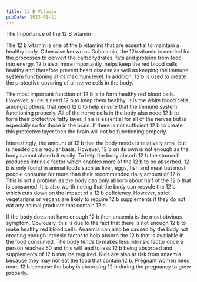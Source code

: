 ```yaml
---
title: 12 B Vitamin
pubDate: 2023-01-11
---
```


The Importance of the 12 B vitamin

The 12 b vitamin is one of the b vitamins that are essential to maintain a healthy body. Otherwise known as Cobalamin, the 12b vitamin is needed for the processes to convert the carbohydrates, fats and proteins from food into energy. 12 b also, more importantly, helps keep the red blood cells healthy and therefore prevent heart disease as well as keeping the immune system functioning at its maximum level. In addition, 12 b is used to create the protective covering of all nerve cells in the body.

The most important function of 12 b is to form healthy red blood cells. However, all cells need 12 b to keep them healthy. It is the white blood cells, amongst others, that need 12 b to help ensure that the immune system functioning properly. All of the nerve cells in the body also need 12 b to form their protective fatty layer. This is essential for all of the nerves but is especially so for those in the brain. If there is not sufficient 12 b to create this protective layer then the brain will not be functioning properly.

Interestingly, the amount of 12 b that the body needs is relatively small but is needed on a regular basis. However, 12 b on its own is not enough as the body cannot absorb it easily. To help the body absorb 12 b the stomach produces intrinsic factor which enables more of the 12 b to be absorbed. 12 b is only found in animal foods such as liver, eggs, fish and meat but most people consume far more than their recommended daily amount of 12 b. This is not a problem as the body can only absorb about half of the 12 b that is consumed. It is also worth noting that the body can recycle the 12 b which cuts down on the impact of a 12 b deficiency. However, strict vegetarians or vegans are likely to require 12 b supplements if they do not eat any animal products that contain 12 b.

If the body does not have enough 12 b then anaemia is the most obvious symptom. Obviously, this is due to the fact that there is not enough 12 b to make healthy red blood cells. Anaemia can also be caused by the body not creating enough intrinsic factor to help absorb the 12 b that is available in the food consumed. The body tends to makes less intrinsic factor once a person reaches 50 and this will lead to less 12 b being absorbed and supplements of 12 b may be required. Kids are also at risk from anaemia because they may not eat the food that contain 12 b. Pregnant women need more 12 b because the baby is absorbing 12 b during the pregnancy to grow properly.